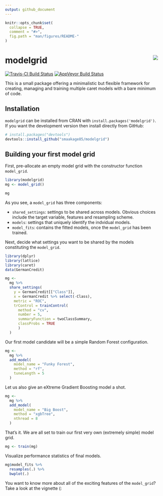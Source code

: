 ```yaml
---
output: github_document
---
```


<!-- README.md is generated from README.Rmd. Please edit that file -->

```r
knitr::opts_chunk$set(
  collapse = TRUE,
  comment = "#>",
  fig.path = "man/figures/README-"
)
```

# modelgrid <img src="man/figures/mglogo.png" align="right" />

[![Travis-CI Build Status](https://travis-ci.org/smaakage85/modelgrid.svg?branch=master)](https://travis-ci.org/smaakage85/modelgrid)
[![AppVeyor Build Status](https://ci.appveyor.com/api/projects/status/github/smaakage85/modelgrid?branch=master&svg=true)](https://ci.appveyor.com/project/smaakage85/modelgrid)

This is a small package offering a minimalistic but flexible framework for 
creating, managing and training multiple caret models with a bare minimum of code.

## Installation

`modelgrid` can be installed from CRAN with `install.packages('modelgrid')`. 
If you want the development version then install directly from GitHub:

```r
# install.packages("devtools")
devtools::install_github("smaakage85/modelgrid")
```

## Building your first model grid

First, pre-allocate an empty model grid with the constructor function `model_grid`.

```r
library(modelgrid)
mg <- model_grid()

mg
```

As you see, a `model_grid` has three components:

* `shared_settings`: settings to be shared across models. Obvious choices include
the target variable, features and resampling scheme.
* `models`: settings that uniquely identify the indvidual models.
* `model_fits`: contains the fitted models, once the `model_grid` has been trained.

Next, decide what settings you want to be shared by the models constituting the
`model_grid`.

```r
library(dplyr)
library(lattice)
library(caret)
data(GermanCredit)

mg <-
  mg %>%
  share_settings(
    y = GermanCredit[["Class"]],
    x = GermanCredit %>% select(-Class),
    metric = "ROC",
    trControl = trainControl(
      method = "cv",
      number = 5,
      summaryFunction = twoClassSummary,
      classProbs = TRUE
      )
  )
```

Our first model candidate will be a simple Random Forest configuration.

```r
mg <-
  mg %>%
  add_model(
    model_name = "Funky Forest",
    method = "rf",
    tuneLength = 5
  )
```

Let us also give an eXtreme Gradient Boosting model a shot.

```r
mg <-
  mg %>%
  add_model(
    model_name = "Big Boost",
    method = "xgbTree",
    nthread = 8
  )
```

That's it. We are all set to train our first very own (extremely simple)
model grid.

```r
mg <- train(mg)
```

Visualize performance statistics of final models.

```r
mg$model_fits %>%
  resamples(.) %>%
  bwplot(.)
```

You want to know more about all of the exciting features of the `model_grid`? Take a look at the vignette (:
